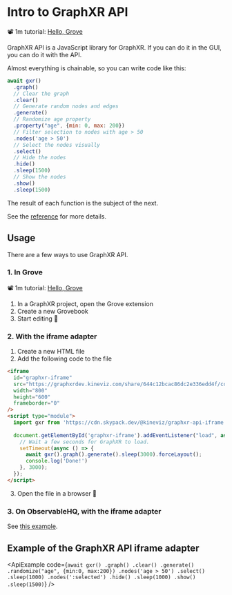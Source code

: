 # Intro to GraphXR API

📽️ 1m tutorial: [Hello, Grove](https://www.loom.com/share/36a655331c7f47cca2cce5cb045eeae6)

GraphXR API is a JavaScript library for GraphXR. If you can do it in the GUI, you can do it with the API.

Almost everything is chainable, so you can write code like this:

```js copy showLineNumbers filename="JavaScript"
await gxr()
  .graph()
  // Clear the graph
  .clear()
  // Generate random nodes and edges
  .generate()                           
  // Randomize age property
  .property("age", {min: 0, max: 200})
  // Filter selection to nodes with age > 50
  .nodes('age > 50')
  // Select the nodes visually
  .select()
  // Hide the nodes
  .hide()
  .sleep(1500)
  // Show the nodes
  .show()
  .sleep(1500)
```

The result of each function is the subject of the next.

See the [reference](./reference) for more details.

## Usage

There are a few ways to use GraphXR API.

### 1. In Grove

📽️ 1m tutorial: [Hello, Grove](https://www.loom.com/share/36a655331c7f47cca2cce5cb045eeae6)

1. In a GraphXR project, open the Grove extension
2. Create a new Grovebook
3. Start editing 🎉

### 2. With the iframe adapter

1. Create a new HTML file
2. Add the following code to the file

```html
<iframe
  id="graphxr-iframe"
  src="https://graphxrdev.kineviz.com/share/644c12bcac86dc2e336edd4f/codesandbox/644c12c6ac86dc2e336edda0/23-04-28-14-39"
  width="800"
  height="600"
  frameborder="0"
/>
<script type="module">
  import gxr from 'https://cdn.skypack.dev/@kineviz/graphxr-api-iframe'
  
  document.getElementById('graphxr-iframe').addEventListener("load", async () => {
    // Wait a few seconds for GraphXR to load.
    setTimeout(async () => {
      await gxr().graph().generate().sleep(3000).forceLayout();    
      console.log('Done!')
    }, 3000);
  });
</script>
```
3. Open the file in a browser 🎉

### 3. On ObservableHQ, with the iframe adapter

See [this example](https://observablehq.com/@kineviz/graphxr-api-iframe-adapter).

## Example of the GraphXR API iframe adapter


<ApiExample code={`await gxr()
  .graph()
  .clear()
  .generate()
  .randomize("age", {min:0, max:200})
  .nodes('age > 50')
  .select()
  .sleep(1000)
  .nodes(':selected')
  .hide()
  .sleep(1000)
  .show()
  .sleep(1500)`} />